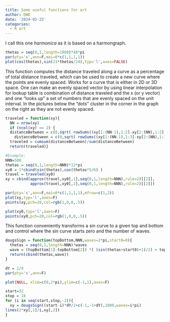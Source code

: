 ```yaml
---
title: Some useful functions for art
author: DWD
date: '2024-02-25'
categories:
  - R art
---
```


I call this one _harmonica_ as it is based on a harmongraph.
```r
thetas = seq(0,1,length=1000)*48*pi
par(pty='s',ann=F,mai=0*c(1,1,1,1))
plot(cos(thetas),sin(23*thetas/24),typ='l',axes=FALSE)
```
This function computes the distance traveled along a curve as a percentage of total distance traveled, which can be used to create a new curve where the points are evenly spaced.  Works for a curve that is either in 2D or 3D space. One can make an evenly spaced vector by using linear interpolation for lookup table is combination of distance traveled and the x (or y vector) and one "looks up" a set of numbers that are evenly spaced on the unit interval.  In the pictures below the "dots" cluster in the corner in the graph on the right as they are not evenly spaced.
```r
traveled = function(xy){
  NN = nrow(xy)
  if (ncol(xy) == 2) {
  distanceBetween = c(0,sqrt( rowSums((xy[1:(NN-1),1:2]-xy[2:(NN),1:2])^2 ))) } else {
    distanceBetween = c(0,sqrt( rowSums((xy[1:(NN-1),1:3]-xy[2:(NN),1:3])^2 ))) }
  traveled = cumsum(distanceBetween)/sum(distanceBetween)
  return(traveled)}

#Example:
NNN=500
thetas = seq(0,1,length=NNN)*12*pi
xy0 = 1*cbind(sin(thetas),cos(thetas*5/6) )
travel = traveled(xy0)
xy = cbind(approx(travel,xy0[,1],seq(0,1,length=NNN),rule=2)[[2]],
           approx(travel,xy0[,2],seq(0,1,length=NNN),rule=2)[[2]])

par(pty='s',ann=F,mai=0*c(1,1,1,1),mfrow=c(1,2))
plot(xy,typ='l',axes=F)
points(xy,pch=20,col=rgb(1,0,0,.5))

plot(xy0,typ='l',axes=F)
points(xy0,pch=20,col=rgb(1,0,0,.5))


```


This function conveniently transforms a sin curve to a given top and bottom and control where the sin curve starts zero and the number of waves.  

```r
dougsSign = function(topBottom,NNN,waves=2*pi,start0=0){
  thetas = seq(0,1,length=NNN)*waves
  wave = (topBottom[1]-topBottom[2]) *( (sin(thetas+start0)+1)/2) + topBottom[2]
  return(cbind(thetas,wave))
}

dY = 1/4
par(pty='s',ann=F)

plot(NULL, xlim=c(0,2*pi),ylim=c(-1,1),axes=F)

start=32
stop = 18
for (i in seq(start,stop,-2)){
  xy = dougsSign((start-i)*dY/2+c(-1,-1+dY),1000,waves=i*pi)
lines(2*xy[,1]/i,xy[,2])
}


```

